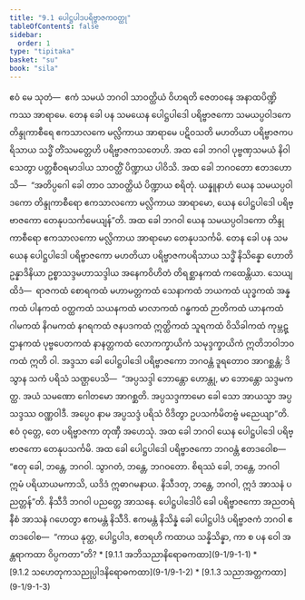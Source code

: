```yaml
---
title: "9.1 ပေါဋ္ဌပါဒပရိဗ္ဗာဇကဝတ္ထု"
tableOfContents: false
sidebar:
  order: 1
type: "tipitaka"
basket: "su"
book: "sila"
---
```



<DynamicBreadcrumb />

<Division number="406" book="sila" e="ch" v="6" p="167">

<Paragraph number="685" book="sila">
ဧဝံ မေ သုတံ—  ဧကံ သမယံ ဘဂဝါ သာဝတ္ထိယံ ဝိဟရတိ ဇေတဝနေ အနာထပိဏ္ဍိကဿ အာရာမေ. တေန ခေါ ပန သမယေန ပေါဋ္ဌပါဒေါ ပရိဗ္ဗာဇကော သမယပ္ပဝါဒကေ တိန္ဒုကာစီရေ ဧကသာလကေ မလ္လိကာယ အာရာမေ ပဋိဝသတိ မဟတိယာ ပရိဗ္ဗာဇကပရိသာယ သဒ္ဓိံ တိံသမတ္တေဟိ ပရိဗ္ဗာဇကသတေဟိ. အထ ခေါ ဘဂဝါ ပုဗ္ဗဏှသမယံ နိဝါသေတွာ ပတ္တစီဝရမာဒါယ သာဝတ္ထိံ ပိဏ္ဍာယ ပါဝိသိ.


</Paragraph>

</Division>
<Division number="407" book="sila" e="ch" v="6" p="167">

<Paragraph number="686" book="sila">
အထ ခေါ ဘဂဝတော ဧတဒဟောသိ—  “အတိပ္ပဂေါ ခေါ တာဝ သာဝတ္ထိယံ ပိဏ္ဍာယ စရိတုံ. ယန္နူနာဟံ ယေန သမယပ္ပဝါဒကော တိန္ဒုကာစီရော ဧကသာလကော မလ္လိကာယ အာရာမော, ယေန ပေါဋ္ဌပါဒေါ ပရိဗ္ဗာဇကော တေနုပသင်္ကမေယျန်”တိ. အထ ခေါ ဘဂဝါ ယေန သမယပ္ပဝါဒကော တိန္ဒုကာစီရော ဧကသာလကော မလ္လိကာယ အာရာမော တေနုပသင်္ကမိ.


</Paragraph>

</Division>
<Division number="408" book="sila" e="ch" v="6" p="167">

<Paragraph number="687" book="sila">
တေန ခေါ ပန သမယေန ပေါဋ္ဌပါဒေါ ပရိဗ္ဗာဇကော မဟတိယာ ပရိဗ္ဗာဇကပရိသာယ သဒ္ဓိံ နိသိန္နော ဟောတိ ဥန္နာဒိနိယာ ဥစ္စာသဒ္ဒမဟာသဒ္ဒါယ အနေကဝိဟိတံ တိရစ္ဆာနကထံ ကထေန္တိယာ. သေယျထိဒံ—  ရာဇကထံ စောရကထံ မဟာမတ္တကထံ သေနာကထံ ဘယကထံ ယုဒ္ဓကထံ အန္နကထံ ပါနကထံ ဝတ္ထကထံ သယနကထံ မာလာကထံ ဂန္ဓကထံ ဉာတိကထံ ယာနကထံ ဂါမကထံ နိဂမကထံ နဂရကထံ ဇနပဒကထံ ဣတ္ထိကထံ သူရကထံ ဝိသိခါကထံ ကုမ္ဘဋ္ဌာနကထံ ပုဗ္ဗပေတကထံ နာနတ္တကထံ လောကက္ခာယိကံ သမုဒ္ဒက္ခာယိကံ ဣတိဘဝါဘဝကထံ ဣတိ ဝါ.


</Paragraph>

</Division>
<Division number="409" book="sila" e="ch" v="6" p="167">

<Paragraph number="688" book="sila">
အဒ္ဒသာ ခေါ ပေါဋ္ဌပါဒေါ ပရိဗ္ဗာဇကော ဘဂဝန္တံ ဒူရတောဝ အာဂစ္ဆန္တံ; ဒိသွာန သကံ ပရိသံ သဏ္ဌပေသိ—  “အပ္ပသဒ္ဒါ ဘောန္တော ဟောန္တု, မာ ဘောန္တော သဒ္ဒမကတ္ထ. အယံ သမဏော ဂေါတမော အာဂစ္ဆတိ. အပ္ပသဒ္ဒကာမော ခေါ သော အာယသ္မာ အပ္ပသဒ္ဒဿ ဝဏ္ဏဝါဒီ. အပ္ပေဝ နာမ အပ္ပသဒ္ဒံ ပရိသံ ဝိဒိတွာ ဥပသင်္ကမိတဗ္ဗံ မညေယျာ”တိ. ဧဝံ ဝုတ္တေ, တေ ပရိဗ္ဗာဇကာ တုဏှီ အဟေသုံ.


</Paragraph>

</Division>
<Division number="410" book="sila" e="ch" v="6" p="168">

<Paragraph number="689" book="sila">
အထ ခေါ ဘဂဝါ ယေန ပေါဋ္ဌပါဒေါ ပရိဗ္ဗာဇကော တေနုပသင်္ကမိ. အထ ခေါ ပေါဋ္ဌပါဒေါ ပရိဗ္ဗာဇကော ဘဂဝန္တံ ဧတဒဝေါစ—  “ဧတု ခေါ, ဘန္တေ, ဘဂဝါ. သွာဂတံ, ဘန္တေ, ဘဂဝတော. စိရဿံ ခေါ, ဘန္တေ, ဘဂဝါ ဣမံ ပရိယာယမကာသိ, ယဒိဒံ ဣဓာဂမနာယ. နိသီဒတု, ဘန္တေ, ဘဂဝါ, ဣဒံ အာသနံ ပညတ္တန်”တိ.


</Paragraph>

<Paragraph number="690" book="sila">
နိသီဒိ ဘဂဝါ ပညတ္တေ အာသနေ. ပေါဋ္ဌပါဒေါပိ ခေါ ပရိဗ္ဗာဇကော အညတရံ နီစံ အာသနံ ဂဟေတွာ ဧကမန္တံ နိသီဒိ. ဧကမန္တံ နိသိန္နံ ခေါ ပေါဋ္ဌပါဒံ ပရိဗ္ဗာဇကံ ဘဂဝါ ဧတဒဝေါစ—  “ကာယ နုတ္ထ, ပေါဋ္ဌပါဒ, ဧတရဟိ ကထာယ သန္နိသိန္နာ, ကာ စ ပန ဝေါ အန္တရာကထာ ဝိပ္ပကတာ”တိ?

</Paragraph>
</Division>

<TableOfContents book="sila" section="9.1">
* [9.1.1 အဘိသညာနိရောဓကထာ](9-1/9-1-1)
* [9.1.2 သဟေတုကသညုပ္ပါဒနိရောဓကထာ](9-1/9-1-2)
* [9.1.3 သညာအတ္တကထာ](9-1/9-1-3)
</TableOfContents>